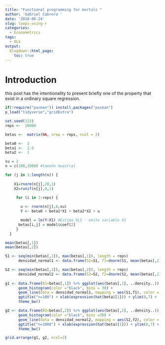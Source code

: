 ```yaml
---
title: "Functional programming for mortals "
author: 'Gabriel Cabrera '
date: '2018-06-24'
slug: loops-using-r
categories:
  - Econometrics
tags:
  - OLS
output:
  blogdown::html_page:
    toc: true
---
```


# Introduction

this post has the intentionality to present briefly one of the property that exist in a ordinary square regression.


```r
if(!require("pacman")) install.packages("pacman")
p_load("tidyverse","gridExtra")

set.seed(123)
reps <-  10000

betas <-  matrix(NA, nrow = reps, ncol = 2)

beta0 <-  2
beta1 <-  2.5
beta2 <-  1

su = 2
n = c(100,1000) #tamaño muestral
```


```r
for (j in 1:length(n)) {
        
    X1=rnorm(n[j],20,1)
    X2=runif(n[j],0,1)

     for (i in 1:reps) {
       
       u <- rnorm(n[j],0,su)
       Y <- beta0 + beta1*X1 + beta2*X2 + u

       model = lm(Y~X1) #Estima OLS - omite variable X2
      betas[i,j] = model$coef[2]
     }
  }
```

```r
mean(betas[,1])
mean(betas[,2]) 
```

```r
S1 <- seq(min(betas[,1]), max(betas[,1]), length = reps)
      densidad_normal1 <- data.frame(S1=S1, f1=dnorm(S1, mean(betas[,1]), sd(betas[,1])))

S2 <- seq(min(betas[,2]), max(betas[,2]), length = reps)
      densidad_normal2 <- data.frame(S2=S2, f2=dnorm(S2, mean(betas[,2]), sd(betas[,2])))
      
g1 <- data.frame(B1=betas[,1]) %>% ggplot(aes(betas[,1], ..density..)) +
      geom_histogram(color ="black", bins = 30) +
      geom_line(data = densidad_normal1, mapping = aes(S1,f1), color = "red") +
      ggtitle("n=100") + xlab(expression(hat(beta)[1])) + ylim(0,7) +
      theme_bw()

g2 <- data.frame(B2=betas[,2]) %>% ggplot(aes(betas[,2], ..density..)) +
      geom_histogram(color ="black", bins =30) +
      geom_line(data = densidad_normal2, mapping = aes(S2,f2), color = "red") +
      ggtitle("n=1000") + xlab(expression(hat(beta)[1])) + ylim(0,7) +
      theme_bw()
```

```r
grid.arrange(g1, g2, ncol=2)
```
